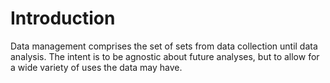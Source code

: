 # Introduction {#intro}

Data management comprises the set of sets from data collection until data 
analysis. 
The intent is to be agnostic about future analyses, but to allow for a 
wide variety of uses the data may have. 
